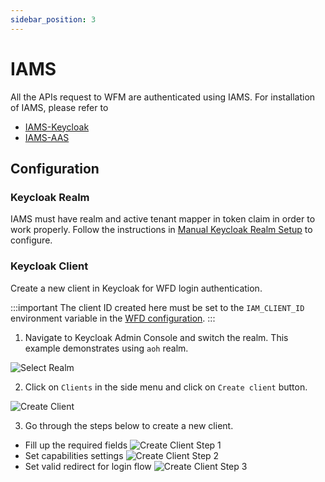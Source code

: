 ```yaml
---
sidebar_position: 3
---
```

# IAMS
All the APIs request to WFM are authenticated using IAMS. For installation of IAMS, please refer to
- [IAMS-Keycloak](/docs/modules/iams/deployment/deploy-iams-keycloak.md)
- [IAMS-AAS](/docs/modules/iams/deployment/deploy-iams-aas.md)

## Configuration

### Keycloak Realm
IAMS must have realm and active tenant mapper in token claim in order to work properly. Follow the instructions in
[Manual Keycloak Realm Setup](/docs/modules/iams/configuration/manual-keycloak-realm-setup/overview.md) to configure.

### Keycloak Client
Create a new client in Keycloak for WFD login authentication.

:::important
The client ID created here must be set to the `IAM_CLIENT_ID` environment variable in the
[WFD configuration](/docs/modules/wfe/configuration/configuration.mdx#workflow-designer-wfd).
:::

1. Navigate to Keycloak Admin Console and switch the realm. This example demonstrates using `aoh` realm.

![Select Realm](/img/modules/wfe/deployment/select-realm.png)

2. Click on `Clients` in the side menu and click on `Create client` button.

![Create Client](/img/modules/wfe/deployment/create-client.png)

3. Go through the steps below to create a new client.
 - Fill up the required fields
![Create Client Step 1](/img/modules/wfe/deployment/create-client-step1.png)
 - Set capabilities settings
![Create Client Step 2](/img/modules/wfe/deployment/create-client-step2.png)
 - Set valid redirect for login flow
![Create Client Step 3](/img/modules/wfe/deployment/create-client-step3.png)
